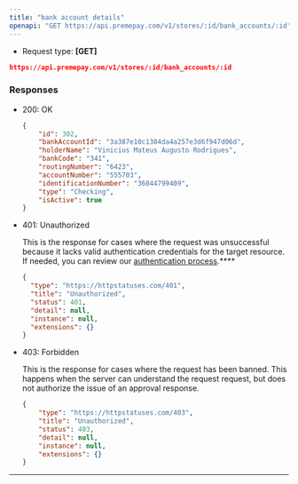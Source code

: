 ```yaml
---
title: "bank account details"
openapi: "GET https://api.premepay.com/v1/stores/:id/bank_accounts/:id"
---
```


* Request type: **\[GET]**

```json
https://api.premepay.com/v1/stores/:id/bank_accounts/:id
```

### **Responses**

- 200: OK
    
    ```json
    {
        "id": 302,
        "bankAccountId": "3a387e10c1304da4a257e3d6f947d06d",
        "holderName": "Vinicius Mateus Augusto Rodrigues",
        "bankCode": "341",
        "routingNumber": "6423",
        "accountNumber": "555703",
        "identificationNumber": "36044799409",
        "type": "Checking",
        "isActive": true
    }
    ```
    
- 401: Unauthorized
    
    This is the response for cases where the request was unsuccessful because it lacks valid authentication credentials for the target resource.
    If needed, you can review our [authentication process](https://www.notion.so/Authentication-c941a0cb8e2647b187d87fcf8a314b37?pvs=21).****
    
    ```json
    {
      "type": "https://httpstatuses.com/401",
      "title": "Unauthorized",
      "status": 401,
      "detail": null,
      "instance": null,
      "extensions": {}
    }
    ```
    
- 403: Forbidden
    
    This is the response for cases where the request has been banned. This happens when the server can understand the request request, but does not authorize the issue of an approval response.
    
    ```json
    {
        "type": "https://httpstatuses.com/403",
        "title": "Unauthorized",
        "status": 403,
        "detail": null,
        "instance": null,
        "extensions": {}
    }
    ```
    

---